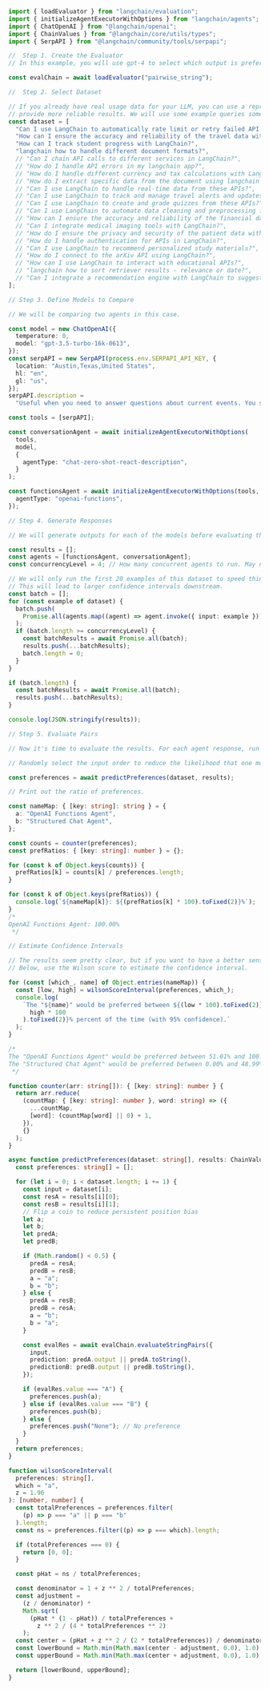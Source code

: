 ```typescript
import { loadEvaluator } from "langchain/evaluation";
import { initializeAgentExecutorWithOptions } from "langchain/agents";
import { ChatOpenAI } from "@langchain/openai";
import { ChainValues } from "@langchain/core/utils/types";
import { SerpAPI } from "@langchain/community/tools/serpapi";

//  Step 1. Create the Evaluator
// In this example, you will use gpt-4 to select which output is preferred.

const evalChain = await loadEvaluator("pairwise_string");

//  Step 2. Select Dataset

// If you already have real usage data for your LLM, you can use a representative sample. More examples
// provide more reliable results. We will use some example queries someone might have about how to use langchain here.
const dataset = [
  "Can I use LangChain to automatically rate limit or retry failed API calls?",
  "How can I ensure the accuracy and reliability of the travel data with LangChain?",
  "How can I track student progress with LangChain?",
  "langchain how to handle different document formats?",
  // "Can I chain API calls to different services in LangChain?",
  // "How do I handle API errors in my langchain app?",
  // "How do I handle different currency and tax calculations with LangChain?",
  // "How do I extract specific data from the document using langchain tools?",
  // "Can I use LangChain to handle real-time data from these APIs?",
  // "Can I use LangChain to track and manage travel alerts and updates?",
  // "Can I use LangChain to create and grade quizzes from these APIs?",
  // "Can I use LangChain to automate data cleaning and preprocessing for the AI plugins?",
  // "How can I ensure the accuracy and reliability of the financial data with LangChain?",
  // "Can I integrate medical imaging tools with LangChain?",
  // "How do I ensure the privacy and security of the patient data with LangChain?",
  // "How do I handle authentication for APIs in LangChain?",
  // "Can I use LangChain to recommend personalized study materials?",
  // "How do I connect to the arXiv API using LangChain?",
  // "How can I use LangChain to interact with educational APIs?",
  // "langchain how to sort retriever results - relevance or date?",
  // "Can I integrate a recommendation engine with LangChain to suggest products?"
];

// Step 3. Define Models to Compare

// We will be comparing two agents in this case.

const model = new ChatOpenAI({
  temperature: 0,
  model: "gpt-3.5-turbo-16k-0613",
});
const serpAPI = new SerpAPI(process.env.SERPAPI_API_KEY, {
  location: "Austin,Texas,United States",
  hl: "en",
  gl: "us",
});
serpAPI.description =
  "Useful when you need to answer questions about current events. You should ask targeted questions.";

const tools = [serpAPI];

const conversationAgent = await initializeAgentExecutorWithOptions(
  tools,
  model,
  {
    agentType: "chat-zero-shot-react-description",
  }
);

const functionsAgent = await initializeAgentExecutorWithOptions(tools, model, {
  agentType: "openai-functions",
});

// Step 4. Generate Responses

// We will generate outputs for each of the models before evaluating them.

const results = [];
const agents = [functionsAgent, conversationAgent];
const concurrencyLevel = 4; // How many concurrent agents to run. May need to decrease if OpenAI is rate limiting.

// We will only run the first 20 examples of this dataset to speed things up
// This will lead to larger confidence intervals downstream.
const batch = [];
for (const example of dataset) {
  batch.push(
    Promise.all(agents.map((agent) => agent.invoke({ input: example })))
  );
  if (batch.length >= concurrencyLevel) {
    const batchResults = await Promise.all(batch);
    results.push(...batchResults);
    batch.length = 0;
  }
}

if (batch.length) {
  const batchResults = await Promise.all(batch);
  results.push(...batchResults);
}

console.log(JSON.stringify(results));

// Step 5. Evaluate Pairs

// Now it's time to evaluate the results. For each agent response, run the evaluation chain to select which output is preferred (or return a tie).

// Randomly select the input order to reduce the likelihood that one model will be preferred just because it is presented first.

const preferences = await predictPreferences(dataset, results);

// Print out the ratio of preferences.

const nameMap: { [key: string]: string } = {
  a: "OpenAI Functions Agent",
  b: "Structured Chat Agent",
};

const counts = counter(preferences);
const prefRatios: { [key: string]: number } = {};

for (const k of Object.keys(counts)) {
  prefRatios[k] = counts[k] / preferences.length;
}

for (const k of Object.keys(prefRatios)) {
  console.log(`${nameMap[k]}: ${(prefRatios[k] * 100).toFixed(2)}%`);
}
/*
OpenAI Functions Agent: 100.00%
 */

// Estimate Confidence Intervals

// The results seem pretty clear, but if you want to have a better sense of how confident we are, that model "A" (the OpenAI Functions Agent) is the preferred model, we can calculate confidence intervals.
// Below, use the Wilson score to estimate the confidence interval.

for (const [which_, name] of Object.entries(nameMap)) {
  const [low, high] = wilsonScoreInterval(preferences, which_);
  console.log(
    `The "${name}" would be preferred between ${(low * 100).toFixed(2)}% and ${(
      high * 100
    ).toFixed(2)}% percent of the time (with 95% confidence).`
  );
}

/*
The "OpenAI Functions Agent" would be preferred between 51.01% and 100.00% percent of the time (with 95% confidence).
The "Structured Chat Agent" would be preferred between 0.00% and 48.99% percent of the time (with 95% confidence).
 */

function counter(arr: string[]): { [key: string]: number } {
  return arr.reduce(
    (countMap: { [key: string]: number }, word: string) => ({
      ...countMap,
      [word]: (countMap[word] || 0) + 1,
    }),
    {}
  );
}

async function predictPreferences(dataset: string[], results: ChainValues[][]) {
  const preferences: string[] = [];

  for (let i = 0; i < dataset.length; i += 1) {
    const input = dataset[i];
    const resA = results[i][0];
    const resB = results[i][1];
    // Flip a coin to reduce persistent position bias
    let a;
    let b;
    let predA;
    let predB;

    if (Math.random() < 0.5) {
      predA = resA;
      predB = resB;
      a = "a";
      b = "b";
    } else {
      predA = resB;
      predB = resA;
      a = "b";
      b = "a";
    }

    const evalRes = await evalChain.evaluateStringPairs({
      input,
      prediction: predA.output || predA.toString(),
      predictionB: predB.output || predB.toString(),
    });

    if (evalRes.value === "A") {
      preferences.push(a);
    } else if (evalRes.value === "B") {
      preferences.push(b);
    } else {
      preferences.push("None"); // No preference
    }
  }
  return preferences;
}

function wilsonScoreInterval(
  preferences: string[],
  which = "a",
  z = 1.96
): [number, number] {
  const totalPreferences = preferences.filter(
    (p) => p === "a" || p === "b"
  ).length;
  const ns = preferences.filter((p) => p === which).length;

  if (totalPreferences === 0) {
    return [0, 0];
  }

  const pHat = ns / totalPreferences;

  const denominator = 1 + z ** 2 / totalPreferences;
  const adjustment =
    (z / denominator) *
    Math.sqrt(
      (pHat * (1 - pHat)) / totalPreferences +
        z ** 2 / (4 * totalPreferences ** 2)
    );
  const center = (pHat + z ** 2 / (2 * totalPreferences)) / denominator;
  const lowerBound = Math.min(Math.max(center - adjustment, 0.0), 1.0);
  const upperBound = Math.min(Math.max(center + adjustment, 0.0), 1.0);

  return [lowerBound, upperBound];
}
```
